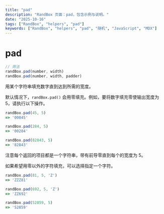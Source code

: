 ```yaml
---
title: "pad"
description: "RandBox 页面：pad，包含示例与说明。"
date: "2025-10-16"
tags: ["RandBox", "helpers", "pad"]
keywords: ["RandBox", "helpers", "pad", "随机", "JavaScript", "MDX"]
---
```


# pad

```js
// 用法
randBox.pad(number, width)
randBox.pad(number, width, padder)
```

用某个字符串填充数字直到达到所需的宽度。

默认情况下，`randBox.pad()` 会用零填充。例如，要将数字填充零使输出宽度为 5，请执行以下操作。

```js
randBox.pad(45, 5)
=> '00045'

randBox.pad(284, 5)
=> '00284'

randBox.pad(82843, 5)
=> '82843'
```

注意每个返回的项目都是一个字符串，带有前导零直到每个的宽度为 5。

如果希望用零以外的字符填充，可以选择指定一个字符。

```js
randBox.pad(81, 5, 'Z')
=> 'ZZZ81'

randBox.pad(692, 5, 'Z')
=> 'ZZ692'

randBox.pad(52859, 5)
=> '52859'
```
